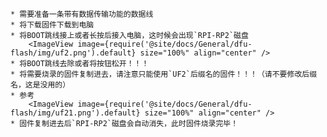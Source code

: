 
    * 需要准备一条带有数据传输功能的数据线
    * 将下载固件下载到电脑
    * 将BOOT跳线接上或者长按后接入电脑，这时候会出现`RPI-RP2`磁盘
        <ImageView image={require('@site/docs/General/dfu-flash/img/uf2.png').default} size="100%" align="center" />
    * 将BOOT跳线去除或者将按钮松开！！！
    * 将需要烧录的固件复制进去，请注意只能使用`UF2`后缀名的固件！！！（请不要修改后缀名，这是没用的）
    * 参考
        <ImageView image={require('@site/docs/General/dfu-flash/img/uf21.png').default} size="100%" align="center" />
    * 固件复制进去后`RPI-RP2`磁盘会自动消失，此时固件烧录完毕！
